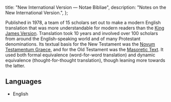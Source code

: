   title: "New International Version — Notae Bibliae",
  description: "Notes on the New International Version.",
};

<Initial text="New International Version" />

Published in 1978, a team of 15 scholars set out to make a modern English translation that was more understandable for modern readers than the [King James Version](/bible/translations/king-james-version). Translation took 10 years and involved over 100 scholars from around the English-speaking world and of many Protestant denominations. Its textual basis for the New Testament was the [Novum Testamentum Graece](/bible/translations/novum-testamentum-graece), and for the Old Testament was the [Masoretic Text](/bible/translations/masoretic-text). It used both formal equivalence (word-for-word translation) and dynamic equivalence (thought-for-thought translation), though leaning more towards the latter.

## Languages

* English
